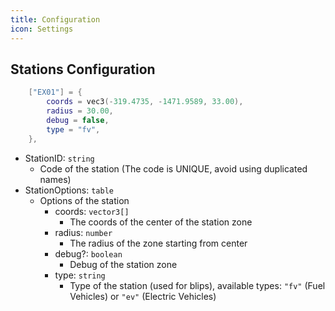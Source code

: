 ---
title: Configuration
icon: Settings
---

## Stations Configuration

```lua title="config/config.lua"
    ["EX01"] = {
        coords = vec3(-319.4735, -1471.9589, 33.00),
        radius = 30.00,
        debug = false,
        type = "fv",
    },
```

- StationID: `string`
  - Code of the station (The code is UNIQUE, avoid using duplicated names)
- StationOptions: `table`
  - Options of the station
    - coords: `vector3[]`
      - The coords of the center of the station zone
    - radius: `number`
      - The radius of the zone starting from center
    - debug?: `boolean`
      - Debug of the station zone
    - type: `string`
      - Type of the station (used for blips), available types: `"fv"` (Fuel Vehicles) or `"ev"` (Electric Vehicles)